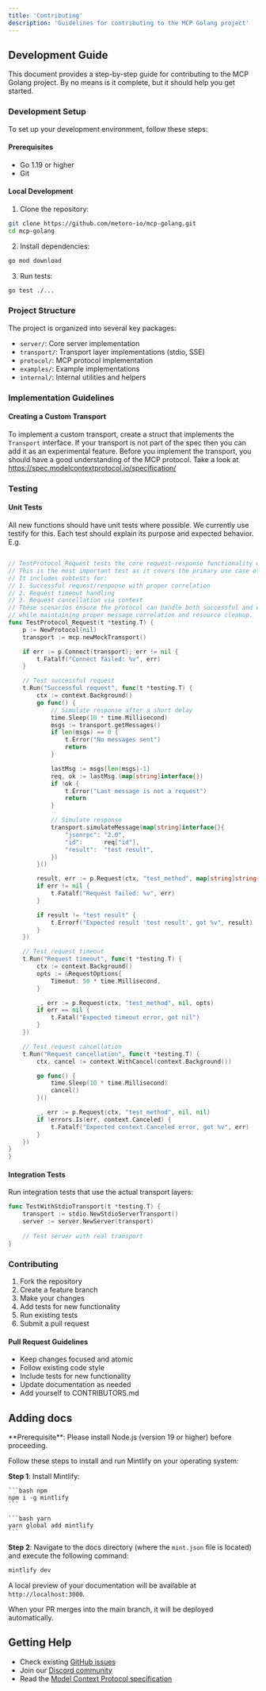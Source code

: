 ```yaml
---
title: 'Contributing'
description: 'Guidelines for contributing to the MCP Golang project'
---
```

## Development Guide

This document provides a step-by-step guide for contributing to the MCP Golang project. By no means is it complete, but it should help you get started.

### Development Setup

To set up your development environment, follow these steps:

#### Prerequisites

- Go 1.19 or higher
- Git

#### Local Development

1. Clone the repository:
```bash
git clone https://github.com/metoro-io/mcp-golang.git
cd mcp-golang
```

2. Install dependencies:
```bash
go mod download
```

3. Run tests:
```bash
go test ./...
```

### Project Structure

The project is organized into several key packages:

- `server/`: Core server implementation
- `transport/`: Transport layer implementations (stdio, SSE)
- `protocol/`: MCP protocol implementation
- `examples/`: Example implementations
- `internal/`: Internal utilities and helpers

### Implementation Guidelines

#### Creating a Custom Transport

To implement a custom transport, create a struct that implements the `Transport` interface.
If your transport is not part of the spec then you can add it as an experimental feature.
Before you implement the transport, you should have a good understanding of the MCP protocol. Take a look at https://spec.modelcontextprotocol.io/specification/

### Testing

#### Unit Tests

All new functions should have unit tests where possible. We currently use testify for this.
Each test should explain its purpose and expected behavior. E.g.

```go

// TestProtocol_Request tests the core request-response functionality of the protocol.
// This is the most important test as it covers the primary use case of the protocol.
// It includes subtests for:
// 1. Successful request/response with proper correlation
// 2. Request timeout handling
// 3. Request cancellation via context
// These scenarios ensure the protocol can handle both successful and error cases
// while maintaining proper message correlation and resource cleanup.
func TestProtocol_Request(t *testing.T) {
	p := NewProtocol(nil)
	transport := mcp.newMockTransport()

	if err := p.Connect(transport); err != nil {
		t.Fatalf("Connect failed: %v", err)
	}

	// Test successful request
	t.Run("Successful request", func(t *testing.T) {
		ctx := context.Background()
		go func() {
			// Simulate response after a short delay
			time.Sleep(10 * time.Millisecond)
			msgs := transport.getMessages()
			if len(msgs) == 0 {
				t.Error("No messages sent")
				return
			}

			lastMsg := msgs[len(msgs)-1]
			req, ok := lastMsg.(map[string]interface{})
			if !ok {
				t.Error("Last message is not a request")
				return
			}

			// Simulate response
			transport.simulateMessage(map[string]interface{}{
				"jsonrpc": "2.0",
				"id":      req["id"],
				"result":  "test result",
			})
		}()

		result, err := p.Request(ctx, "test_method", map[string]string{"key": "value"}, nil)
		if err != nil {
			t.Fatalf("Request failed: %v", err)
		}

		if result != "test result" {
			t.Errorf("Expected result 'test result', got %v", result)
		}
	})

	// Test request timeout
	t.Run("Request timeout", func(t *testing.T) {
		ctx := context.Background()
		opts := &RequestOptions{
			Timeout: 50 * time.Millisecond,
		}

		_, err := p.Request(ctx, "test_method", nil, opts)
		if err == nil {
			t.Fatal("Expected timeout error, got nil")
		}
	})

	// Test request cancellation
	t.Run("Request cancellation", func(t *testing.T) {
		ctx, cancel := context.WithCancel(context.Background())

		go func() {
			time.Sleep(10 * time.Millisecond)
			cancel()
		}()

		_, err := p.Request(ctx, "test_method", nil, nil)
		if !errors.Is(err, context.Canceled) {
			t.Fatalf("Expected context.Canceled error, got %v", err)
		}
	})
}
}
```

#### Integration Tests

Run integration tests that use the actual transport layers:

```go
func TestWithStdioTransport(t *testing.T) {
    transport := stdio.NewStdioServerTransport()
    server := server.NewServer(transport)
    
    // Test server with real transport
}
```

### Contributing

1. Fork the repository
2. Create a feature branch
3. Make your changes
4. Add tests for new functionality
5. Run existing tests
6. Submit a pull request

#### Pull Request Guidelines

- Keep changes focused and atomic
- Follow existing code style
- Include tests for new functionality
- Update documentation as needed
- Add yourself to CONTRIBUTORS.md

## Adding docs


<Info>
    **Prerequisite**: Please install Node.js (version 19 or higher) before proceeding.
</Info>

Follow these steps to install and run Mintlify on your operating system:

**Step 1**: Install Mintlify:

<CodeGroup>

    ```bash npm
    npm i -g mintlify
    ```

    ```bash yarn
    yarn global add mintlify
    ```

</CodeGroup>

**Step 2**: Navigate to the docs directory (where the `mint.json` file is located) and execute the following command:

```bash
mintlify dev
```

A local preview of your documentation will be available at `http://localhost:3000`.

When your PR merges into the main branch, it will be deployed automatically.


## Getting Help

- Check existing [GitHub issues](https://github.com/metoro-io/mcp-golang/issues)
- Join our [Discord community](https://discord.gg/33saRwE3pT)
- Read the [Model Context Protocol specification](https://modelcontextprotocol.io/)

